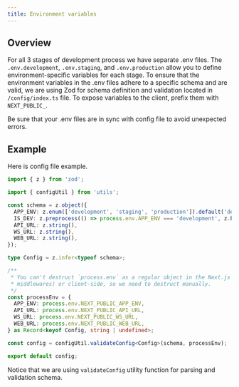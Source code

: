 ```yaml
---
title: Environment variables
---
```


## Overview

For all 3 stages of development process we have separate .env files. The `.env.development`, `.env.staging`, and `.env.production` allow you to define environment-specific variables for each stage. To ensure that the environment variables in the .env files adhere to a specific schema and are valid, we are using Zod for schema definition and validation located in `/config/index.ts` file. To expose variables to the client, prefix them with `NEXT_PUBLIC_`.

Be sure that your .env files are in sync with config file to avoid unexpected errors.

## Example
Here is config file example.
```typescript
import { z } from 'zod';

import { configUtil } from 'utils';

const schema = z.object({
  APP_ENV: z.enum(['development', 'staging', 'production']).default('development'),
  IS_DEV: z.preprocess(() => process.env.APP_ENV === 'development', z.boolean()),
  API_URL: z.string(),
  WS_URL: z.string(),
  WEB_URL: z.string(),
});

type Config = z.infer<typeof schema>;

/**
 * You can't destruct `process.env` as a regular object in the Next.js edge runtimes (e.g.
 * middlewares) or client-side, so we need to destruct manually.
 */
const processEnv = {
  APP_ENV: process.env.NEXT_PUBLIC_APP_ENV,
  API_URL: process.env.NEXT_PUBLIC_API_URL,
  WS_URL: process.env.NEXT_PUBLIC_WS_URL,
  WEB_URL: process.env.NEXT_PUBLIC_WEB_URL,
} as Record<keyof Config, string | undefined>;

const config = configUtil.validateConfig<Config>(schema, processEnv);

export default config;
```

Notice that we are using `validateConfig` utility function for parsing and validation schema.